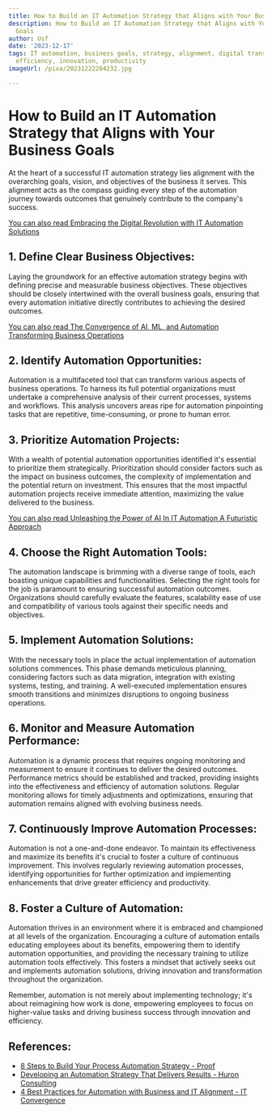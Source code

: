 ```yaml
---
title: How to Build an IT Automation Strategy that Aligns with Your Business Goals
description: How to Build an IT Automation Strategy that Aligns with Your Business
  Goals
author: Usf
date: '2023-12-17'
tags: IT automation, business goals, strategy, alignment, digital transformation,
  efficiency, innovation, productivity
imageUrl: /pixa/20231222204232.jpg

---
```

# How to Build an IT Automation Strategy that Aligns with Your Business Goals

At the heart of a successful IT automation strategy lies alignment with the overarching goals, vision, and objectives of the  business it serves. This alignment acts as the compass guiding every step of the automation journey towards outcomes that genuinely  contribute to the  company's  success.

[You can also  read Embracing the Digital Revolution with IT Automation Solutions](Embracing%20the%20Digital%20Revolution%20with%20IT%20Automation%20Solutions)


## 1. Define Clear Business Objectives:

Laying the groundwork for an effective  automation strategy begins with defining precise and measurable business objectives. These objectives  should  be  closely intertwined with the overall business goals, ensuring that every automation initiative directly contributes to achieving the desired outcomes.

[You  can also read The Convergence of AI, ML, and Automation Transforming Business Operations](The%20Convergence%20of%20AI%2C%20ML%2C%20and%20Automation%20Transforming%20Business%20Operations)


## 2. Identify Automation Opportunities:

Automation is a multifaceted tool that can transform various aspects of business operations.  To harness its full potential organizations must undertake a comprehensive analysis of their current processes, systems and workflows. This analysis uncovers areas ripe for automation pinpointing tasks that are repetitive, time-consuming, or prone  to  human  error.

## 3. Prioritize Automation Projects:

With a wealth  of potential automation opportunities identified it's  essential to prioritize them strategically. Prioritization should consider factors such as the impact on business outcomes, the complexity of implementation and the potential return on investment. This ensures that the most  impactful automation projects receive immediate  attention,  maximizing the  value delivered to the business.

[You can also  read Unleashing the  Power of AI In IT Automation A  Futuristic Approach](Unleashing%20the%20Power%20of%20AI%20In%20IT%20Automation%20A%20Futuristic%20Approach)


## 4. Choose the Right Automation Tools:

The automation  landscape is brimming with a diverse range of tools,  each boasting unique capabilities and functionalities. Selecting the right tools for the job is paramount to ensuring successful automation outcomes. Organizations should carefully evaluate the features, scalability ease of use and compatibility of various tools against their specific needs and objectives.

## 5. Implement Automation Solutions:

With the necessary tools in place the actual implementation of automation solutions commences. This phase demands meticulous planning, considering factors such as  data migration, integration  with existing systems, testing, and training.  A well-executed implementation ensures smooth transitions and minimizes disruptions to ongoing business operations.

## 6. Monitor and Measure Automation Performance:

Automation is a  dynamic process that requires ongoing monitoring and measurement  to ensure it continues to deliver the desired  outcomes.  Performance metrics should  be established and tracked, providing  insights  into  the  effectiveness and efficiency of automation solutions.  Regular  monitoring allows for timely adjustments and optimizations, ensuring that automation remains  aligned with evolving business needs.

## 7. Continuously Improve Automation Processes:

Automation is not a one-and-done endeavor. To maintain its effectiveness and maximize its benefits it's crucial to foster a culture  of continuous improvement. This  involves regularly reviewing automation  processes, identifying opportunities for further optimization and  implementing enhancements that drive greater efficiency and productivity.

##  8. Foster a Culture of Automation:

Automation thrives in  an  environment where it is embraced and championed  at all levels of the organization. Encouraging a culture of automation entails educating  employees about its benefits, empowering them to identify automation opportunities, and providing the necessary training to utilize  automation tools effectively. This fosters a mindset that actively seeks out and implements  automation solutions, driving innovation and transformation throughout the organization.

Remember, automation is not merely about implementing technology; it's about reimagining how  work is done, empowering employees to focus on  higher-value tasks and  driving  business success through innovation and efficiency.

## References:
- [8 Steps to Build Your Process Automation Strategy - Proof](https://www.proof.com/blog/8-steps-to-build-your-process-automation-strategy)
- [Developing an Automation Strategy That Delivers Results - Huron Consulting](https://www.huronconsultinggroup.com/insights/automation-strategy-delivers-results)
- [4 Best Practices for Automation with Business and IT Alignment - IT Convergence](https://www.itconvergence.com/blog/4-best-practices-for-automation-with-business-and-it-alignment/)
